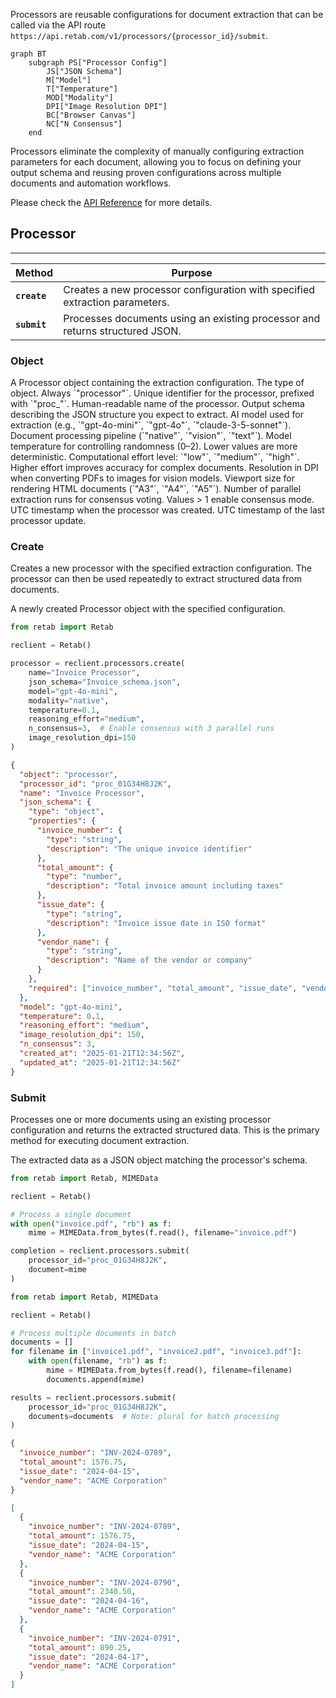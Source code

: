 Processors are reusable configurations for document extraction that can be called via the API route `https://api.retab.com/v1/processors/{processor_id}/submit`.

```mermaid
graph BT
    subgraph PS["Processor Config"]
        JS["JSON Schema"]
        M["Model"]
        T["Temperature"]
        MOD["Modality"]
        DPI["Image Resolution DPI"]
        BC["Browser Canvas"]
        NC["N Consensus"]
    end
```


Processors eliminate the complexity of manually configuring extraction parameters for each document, allowing you to focus on defining your output schema and reusing proven configurations across multiple documents and automation workflows.

Please check the [API Reference](https://docs.retab.com/api-reference/processors/create) for more details.



## Processor

---

| Method                    | Purpose                                                                                   |
| ------------------------- | ----------------------------------------------------------------------------------------- |
| **`create`**             | Creates a new processor configuration with specified extraction parameters.               |
| **`submit`**             | Processes documents using an existing processor and returns structured JSON.             |

### Object

<ResponseField name="Object" type="Processor">
A Processor object containing the extraction configuration.
  <Expandable title="properties">

<ResponseField name="object" type="string">
  The type of object. Always `"processor"`.
</ResponseField>

<ResponseField name="processor_id" type="string">
  Unique identifier for the processor, prefixed with `"proc_"`.
</ResponseField>

<ResponseField name="name" type="string">
  Human-readable name of the processor.
</ResponseField>

<ResponseField name="json_schema" type="Dict[str, Any]">
  Output schema describing the JSON structure you expect to extract.
</ResponseField>

<ResponseField name="model" type="string">
  AI model used for extraction (e.g., `"gpt-4o-mini"`, `"gpt-4o"`, `"claude-3-5-sonnet"`).
</ResponseField>

<ResponseField name="modality" type="string">
  Document processing pipeline (`"native"`, `"vision"`, `"text"`).
</ResponseField>

<ResponseField name="temperature" type="float">
  Model temperature for controlling randomness (0–2). Lower values are more deterministic.
</ResponseField>

<ResponseField name="reasoning_effort" type="string">
  Computational effort level: `"low"`, `"medium"`, `"high"`. Higher effort improves accuracy for complex documents.
</ResponseField>

<ResponseField name="image_resolution_dpi" type="int">
  Resolution in DPI when converting PDFs to images for vision models.
</ResponseField>

<ResponseField name="browser_canvas" type="string">
  Viewport size for rendering HTML documents (`"A3"`, `"A4"`, `"A5"`).
</ResponseField>

<ResponseField name="n_consensus" type="int">
  Number of parallel extraction runs for consensus voting. Values > 1 enable consensus mode.
</ResponseField>

<ResponseField name="created_at" type="datetime">
  UTC timestamp when the processor was created.
</ResponseField>

<ResponseField name="updated_at" type="datetime">
  UTC timestamp of the last processor update.
</ResponseField>

  </Expandable>
</ResponseField>

### Create

Creates a new processor with the specified extraction configuration. The processor can then be used repeatedly to extract structured data from documents.

<ResponseField name="Returns" type="Processor">
A newly created Processor object with the specified configuration.
</ResponseField>

<CodeGroup>

```python Request
from retab import Retab

reclient = Retab()

processor = reclient.processors.create(
    name="Invoice Processor",
    json_schema="Invoice_schema.json",
    model="gpt-4o-mini",
    modality="native",
    temperature=0.1,
    reasoning_effort="medium",
    n_consensus=3,  # Enable consensus with 3 parallel runs
    image_resolution_dpi=150
)
```

```json Response
{
  "object": "processor",
  "processor_id": "proc_01G34H8J2K",
  "name": "Invoice Processor",
  "json_schema": {
    "type": "object",
    "properties": {
      "invoice_number": {
        "type": "string",
        "description": "The unique invoice identifier"
      },
      "total_amount": {
        "type": "number",
        "description": "Total invoice amount including taxes"
      },
      "issue_date": {
        "type": "string",
        "description": "Invoice issue date in ISO format"
      },
      "vendor_name": {
        "type": "string",
        "description": "Name of the vendor or company"
      }
    },
    "required": ["invoice_number", "total_amount", "issue_date", "vendor_name"]
  },
  "model": "gpt-4o-mini",
  "temperature": 0.1,
  "reasoning_effort": "medium",
  "image_resolution_dpi": 150,
  "n_consensus": 3,
  "created_at": "2025-01-21T12:34:56Z",
  "updated_at": "2025-01-21T12:34:56Z"
}
```

</CodeGroup>

### Submit

Processes one or more documents using an existing processor configuration and returns the extracted structured data. This is the primary method for executing document extraction.

<ResponseField name="Returns" type="Dict[str, Any]">
The extracted data as a JSON object matching the processor's schema.
</ResponseField>

<CodeGroup>

```python Request (Single Document)
from retab import Retab, MIMEData

reclient = Retab()

# Process a single document
with open("invoice.pdf", "rb") as f:
    mime = MIMEData.from_bytes(f.read(), filename="invoice.pdf")

completion = reclient.processors.submit(
    processor_id="proc_01G34H8J2K",
    document=mime
)
```

```python Request (Multiple Documents)
from retab import Retab, MIMEData

reclient = Retab()

# Process multiple documents in batch
documents = []
for filename in ["invoice1.pdf", "invoice2.pdf", "invoice3.pdf"]:
    with open(filename, "rb") as f:
        mime = MIMEData.from_bytes(f.read(), filename=filename)
        documents.append(mime)

results = reclient.processors.submit(
    processor_id="proc_01G34H8J2K",
    documents=documents  # Note: plural for batch processing
)
```

```json Response (Single Document)
{
  "invoice_number": "INV-2024-0789",
  "total_amount": 1576.75,
  "issue_date": "2024-04-15",
  "vendor_name": "ACME Corporation"
}
```

```json Response (Multiple Documents)
[
  {
    "invoice_number": "INV-2024-0789",
    "total_amount": 1576.75,
    "issue_date": "2024-04-15",
    "vendor_name": "ACME Corporation"
  },
  {
    "invoice_number": "INV-2024-0790",
    "total_amount": 2340.50,
    "issue_date": "2024-04-16",
    "vendor_name": "ACME Corporation"
  },
  {
    "invoice_number": "INV-2024-0791",
    "total_amount": 890.25,
    "issue_date": "2024-04-17",
    "vendor_name": "ACME Corporation"
  }
]
```

</CodeGroup>
